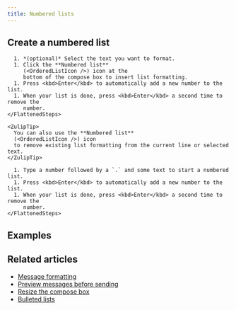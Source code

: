 ```yaml
---
title: Numbered lists
---
```






<NumberedListsIntro />

## Create a numbered list

<Tabs>
  <TabItem label="Via compose box button">
    <FlattenedSteps>
      <StartComposing />

      1. *(optional)* Select the text you want to format.
      1. Click the **Numbered list**
         (<OrderedListIcon />) icon at the
         bottom of the compose box to insert list formatting.
      1. Press <kbd>Enter</kbd> to automatically add a new number to the list.
      1. When your list is done, press <kbd>Enter</kbd> a second time to remove the
         number.
    </FlattenedSteps>

    <ZulipTip>
      You can also use the **Numbered list**
      (<OrderedListIcon />) icon
      to remove existing list formatting from the current line or selected text.
    </ZulipTip>
  </TabItem>

  <TabItem label="Via Markdown">
    <FlattenedSteps>
      <StartComposing />

      1. Type a number followed by a `.` and some text to start a numbered list.
      1. Press <kbd>Enter</kbd> to automatically add a new number to the list.
      1. When your list is done, press <kbd>Enter</kbd> a second time to remove the
         number.
    </FlattenedSteps>
  </TabItem>
</Tabs>

## Examples

<NumberedListsExamples />

## Related articles

* [Message formatting](/help/format-your-message-using-markdown)
* [Preview messages before sending](/help/preview-your-message-before-sending)
* [Resize the compose box](/help/resize-the-compose-box)
* [Bulleted lists](/help/bulleted-lists)

